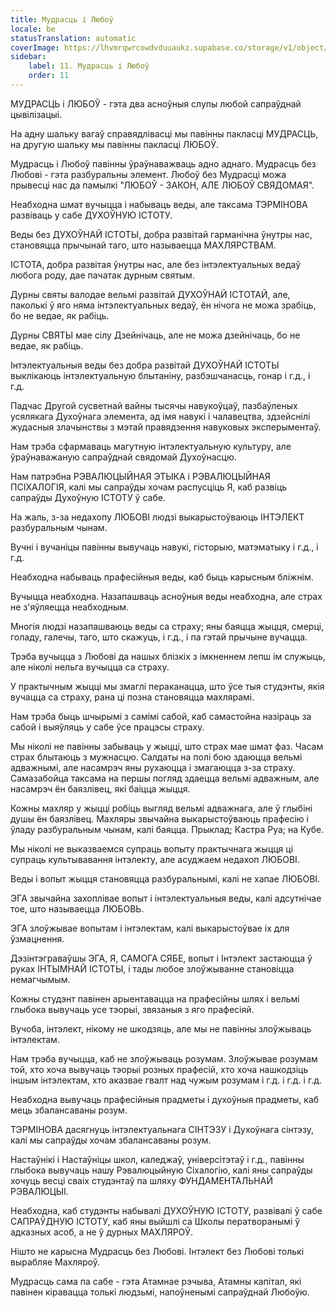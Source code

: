 ```yaml
---
title: Мудрасць і Любоў
locale: be
statusTranslation: automatic
coverImage: https://lhvmrqwrcowdvduuaukz.supabase.co/storage/v1/object/public/strapi-uploads/small_cover-educacion-fundamental.webp-2d51a7828a2b1309555be27f7e2a61a0.webp
sidebar:
    label: 11. Мудрасць і Любоў
    order: 11
---
```

МУДРАСЦЬ і ЛЮБОЎ - гэта два асноўныя слупы любой сапраўднай цывілізацыі.

На адну шальку вагаў справядлівасці мы павінны пакласці МУДРАСЦЬ, на другую шальку мы павінны пакласці ЛЮБОЎ.

Мудрасць і Любоў павінны ўраўнаважваць адно аднаго. Мудрасць без Любові - гэта разбуральны элемент. Любоў без Мудрасці можа прывесці нас да памылкі "ЛЮБОЎ - ЗАКОН, АЛЕ ЛЮБОЎ СВЯДОМАЯ".

Неабходна шмат вучыцца і набываць веды, але таксама ТЭРМІНОВА развіваць у сабе ДУХОЎНУЮ ІСТОТУ.

Веды без ДУХОЎНАЙ ІСТОТЫ, добра развітай гарманічна ўнутры нас, становяцца прычынай таго, што называецца МАХЛЯРСТВАМ.

ІСТОТА, добра развітая ўнутры нас, але без інтэлектуальных ведаў любога роду, дае пачатак дурным святым.

Дурны святы валодае вельмі развітай ДУХОЎНАЙ ІСТОТАЙ, але, паколькі ў яго няма інтэлектуальных ведаў, ён нічога не можа зрабіць, бо не ведае, як рабіць.

Дурны СВЯТЫ мае сілу Дзейнічаць, але не можа дзейнічаць, бо не ведае, як рабіць.

Інтэлектуальныя веды без добра развітай ДУХОЎНАЙ ІСТОТЫ выклікаюць інтэлектуальную блытаніну, разбэшчанасць, гонар і г.д., і г.д.

Падчас Другой сусветнай вайны тысячы навукоўцаў, пазбаўленых усялякага Духоўнага элемента, ад імя навукі і чалавецтва, здзейснілі жудасныя злачынствы з мэтай правядзення навуковых эксперыментаў.

Нам трэба сфармаваць магутную інтэлектуальную культуру, але ўраўнаважаную сапраўднай свядомай Духоўнасцю.

Нам патрэбна РЭВАЛЮЦЫЙНАЯ ЭТЫКА і РЭВАЛЮЦЫЙНАЯ ПСІХАЛОГІЯ, калі мы сапраўды хочам распусціць Я, каб развіць сапраўды Духоўную ІСТОТУ ў сабе.

На жаль, з-за недахопу ЛЮБОВІ людзі выкарыстоўваюць ІНТЭЛЕКТ разбуральным чынам.

Вучні і вучаніцы павінны вывучаць навукі, гісторыю, матэматыку і г.д., і г.д.

Неабходна набываць прафесійныя веды, каб быць карысным бліжнім.

Вучыцца неабходна. Назапашваць асноўныя веды неабходна, але страх не з'яўляецца неабходным.

Многія людзі назапашваюць веды са страху; яны баяцца жыцця, смерці, голаду, галечы, таго, што скажуць, і г.д., і па гэтай прычыне вучацца.

Трэба вучыцца з Любові да нашых блізкіх з імкненнем лепш ім служыць, але ніколі нельга вучыцца са страху.

У практычным жыцці мы змаглі пераканацца, што ўсе тыя студэнты, якія вучацца са страху, рана ці позна становяцца махлярамі.

Нам трэба быць шчырымі з самімі сабой, каб самастойна назіраць за сабой і выяўляць у сабе ўсе працэсы страху.

Мы ніколі не павінны забываць у жыцці, што страх мае шмат фаз. Часам страх блытаюць з мужнасцю. Салдаты на полі бою здаюцца вельмі адважнымі, але насамрэч яны рухаюцца і змагаюцца з-за страху. Самазабойца таксама на першы погляд здаецца вельмі адважным, але насамрэч ён баязлівец, які баіцца жыцця.

Кожны махляр у жыцці робіць выгляд вельмі адважнага, але ў глыбіні душы ён баязлівец. Махляры звычайна выкарыстоўваюць прафесію і ўладу разбуральным чынам, калі баяцца. Прыклад; Кастра Руа; на Кубе.

Мы ніколі не выказваемся супраць вопыту практычнага жыцця ці супраць культывавання інтэлекту, але асуджаем недахоп ЛЮБОВІ.

Веды і вопыт жыцця становяцца разбуральнымі, калі не хапае ЛЮБОВІ.

ЭГА звычайна захоплівае вопыт і інтэлектуальныя веды, калі адсутнічае тое, што называецца ЛЮБОВЬ.

ЭГА злоўжывае вопытам і інтэлектам, калі выкарыстоўвае іх для ўзмацнення.

Дэзінтэграваўшы ЭГА, Я, САМОГА СЯБЕ, вопыт і Інтэлект застаюцца ў руках ІНТЫМНАЙ ІСТОТЫ, і тады любое злоўжыванне становіцца немагчымым.

Кожны студэнт павінен арыентавацца на прафесійны шлях і вельмі глыбока вывучаць усе тэорыі, звязаныя з яго прафесіяй.

Вучоба, інтэлект, нікому не шкодзяць, але мы не павінны злоўжываць інтэлектам.

Нам трэба вучыцца, каб не злоўжываць розумам. Злоўжывае розумам той, хто хоча вывучаць тэорыі розных прафесій, хто хоча нашкодзіць іншым інтэлектам, хто аказвае гвалт над чужым розумам і г.д. і г.д. і г.д.

Неабходна вывучаць прафесійныя прадметы і духоўныя прадметы, каб мець збалансаваны розум.

ТЭРМІНОВА дасягнуць інтэлектуальнага СІНТЭЗУ і Духоўнага сінтэзу, калі мы сапраўды хочам збалансаваны розум.

Настаўнікі і Настаўніцы школ, каледжаў, універсітэтаў і г.д., павінны глыбока вывучаць нашу Рэвалюцыйную Сіхалогію, калі яны сапраўды хочуць весці сваіх студэнтаў па шляху ФУНДАМЕНТАЛЬНАЙ РЭВАЛЮЦЫІ.

Неабходна, каб студэнты набывалі ДУХОЎНУЮ ІСТОТУ, развівалі ў сабе САПРАЎДНУЮ ІСТОТУ, каб яны выйшлі са Школы ператворанымі ў адказных асоб, а не ў дурных МАХЛЯРОЎ.

Нішто не карысна Мудрасць без Любові. Інтэлект без Любові толькі вырабляе Махляроў.

Мудрасць сама па сабе - гэта Атамнае рэчыва, Атамны капітал, які павінен кіравацца толькі людзьмі, напоўненымі сапраўднай Любоўю.


